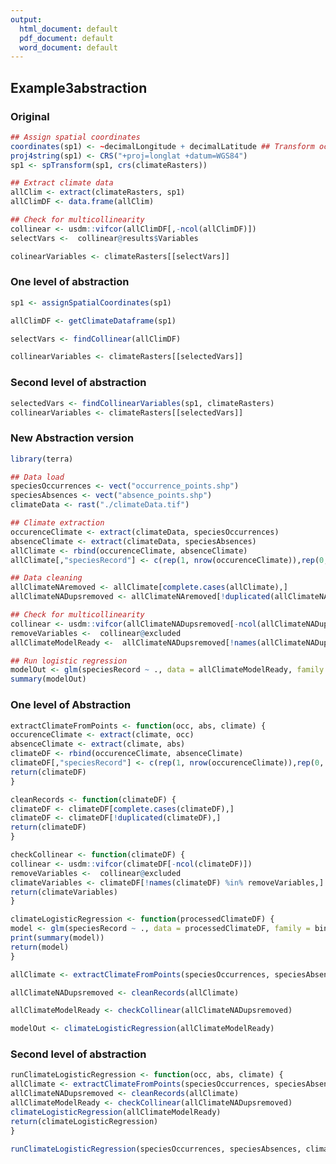 ```yaml
---
output:
  html_document: default
  pdf_document: default
  word_document: default
---
```

## Example3abstraction



### Original
```r
## Assign spatial coordinates
coordinates(sp1) <- ~decimalLongitude + decimalLatitude ## Transform occurrences to spdataframe
proj4string(sp1) <- CRS("+proj=longlat +datum=WGS84")
sp1 <- spTransform(sp1, crs(climateRasters))

## Extract climate data
allClim <- extract(climateRasters, sp1)
allClimDF <- data.frame(allClim)

## Check for multicollinearity
collinear <- usdm::vifcor(allClimDF[,-ncol(allClimDF)])
selectVars <-  collinear@results$Variables

colinearVariables <- climateRasters[[selectVars]]
```

### One level of abstraction
```r
sp1 <- assignSpatialCoordinates(sp1)

allClimDF <- getClimateDataframe(sp1)

selectVars <- findCollinear(allClimDF)

collinearVariables <- climateRasters[[selectedVars]] 
```


### Second level of abstraction
```r
selectedVars <- findCollinearVariables(sp1, climateRasters)
collinearVariables <- climateRasters[[selectedVars]] 
```


### New Abstraction version
```r
library(terra)

## Data load
speciesOccurrences <- vect("occurrence_points.shp")
speciesAbsences <- vect("absence_points.shp")
climateData <- rast("./climateData.tif")

## Climate extraction
occurenceClimate <- extract(climateData, speciesOccurrences)
absenceClimate <- extract(climateData, speciesAbsences)
allClimate <- rbind(occurenceClimate, absenceClimate)
allClimate[,"speciesRecord"] <- c(rep(1, nrow(occurenceClimate)),rep(0, nrow(occurenceClimate)))

## Data cleaning
allClimateNAremoved <- allClimate[complete.cases(allClimate),]
allClimateNADupsremoved <- allClimateNAremoved[!duplicated(allClimateNAremoved),]

## Check for multicollinearity
collinear <- usdm::vifcor(allClimateNADupsremoved[-ncol(allClimateNADupsremoved)])
removeVariables <-  collinear@excluded
allClimateModelReady <-  allClimateNADupsremoved[!names(allClimateNADupsremoved) %in% removeVariables]

## Run logistic regression
modelOut <- glm(speciesRecord ~ ., data = allClimateModelReady, family = binomial)
summary(modelOut)


```

### One level of Abstraction
```r
extractClimateFromPoints <- function(occ, abs, climate) {
occurenceClimate <- extract(climate, occ)
absenceClimate <- extract(climate, abs)
climateDF <- rbind(occurenceClimate, absenceClimate)
climateDF[,"speciesRecord"] <- c(rep(1, nrow(occurenceClimate)),rep(0, nrow(occurenceClimate)))
return(climateDF)
}

cleanRecords <- function(climateDF) {
climateDF <- climateDF[complete.cases(climateDF),] 
climateDF <- climateDF[!duplicated(climateDF),]
return(climateDF)
} 

checkCollinear <- function(climateDF) {
collinear <- usdm::vifcor(climateDF[-ncol(climateDF)])
removeVariables <-  collinear@excluded
climateVariables <- climateDF[!names(climateDF) %in% removeVariables,]
return(climateVariables)
}

climateLogisticRegression <- function(processedClimateDF) {
model <- glm(speciesRecord ~ ., data = processedClimateDF, family = binomial)
print(summary(model))
return(model)
}

allClimate <- extractClimateFromPoints(speciesOccurrences, speciesAbsences, climateData)

allClimateNADupsremoved <- cleanRecords(allClimate)

allClimateModelReady <- checkCollinear(allClimateNADupsremoved)

modelOut <- climateLogisticRegression(allClimateModelReady)

```

### Second level of abstraction
```r

runClimateLogisticRegression <- function(occ, abs, climate) {
allClimate <- extractClimateFromPoints(speciesOccurrences, speciesAbsences, climateData)
allClimateNADupsremoved <- cleanRecords(allClimate)
allClimateModelReady <- checkCollinear(allClimateNADupsremoved)
climateLogisticRegression(allClimateModelReady)
return(climateLogisticRegression)
}

runClimateLogisticRegression(speciesOccurrences, speciesAbsences, climateData)
```